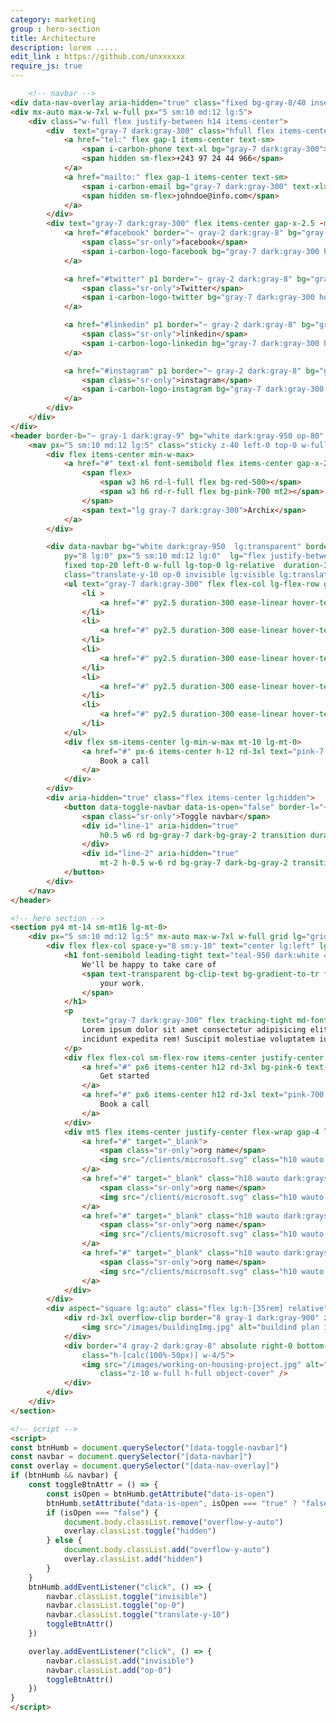 ```yaml
---
category: marketing
group : hero-section
title: Architecture
description: lorem .....
edit_link : https://github.com/unxxxxxx
require_js: true
---
```



```html
    <!-- navbar -->
<div data-nav-overlay aria-hidden="true" class="fixed bg-gray-8/40 inset-0 z-30 hidden lg-hidden"></div>
<div mx-auto max-w-7xl w-full px="5 sm:10 md:12 lg:5">
    <div class="w-full flex justify-between h14 items-center">
        <div  text="gray-7 dark:gray-300" class="hfull flex items-center gap-x-4">
            <a href="tel:" flex gap-1 items-center text-sm>
                <span i-carbon-phone text-xl bg="gray-7 dark:gray-300"></span>
                <span hidden sm-flex>+243 97 24 44 966</span>
            </a>
            <a href="mailto:" flex gap-1 items-center text-sm>
                <span i-carbon-email bg="gray-7 dark:gray-300" text-xl></span>
                <span hidden sm-flex>johndoe@info.com</span>
            </a>
        </div>
        <div text="gray-7 dark:gray-300" flex items-center gap-x-2.5 -mx-2>
            <a href="#facebook" border="~ gray-2 dark:gray-8" bg="gray-1 dark:gray-9" p1 rd-md>
                <span class="sr-only">facebook</span>
                <span i-carbon-logo-facebook bg="gray-7 dark:gray-300 hover:pink-700" flex text-2xl transition ease-linear></span>
            </a>

            <a href="#twitter" p1 border="~ gray-2 dark:gray-8" bg="gray-1 dark:gray-9" rd-md>
                <span class="sr-only">Twitter</span>
                <span i-carbon-logo-twitter bg="gray-7 dark:gray-300 hover:pink-700" flex text-2xl transition ease-linear></span>
            </a>

            <a href="#linkedin" p1 border="~ gray-2 dark:gray-8" bg="gray-1 dark:gray-9" rd-md>
                <span class="sr-only">linkedin</span>
                <span i-carbon-logo-linkedin bg="gray-7 dark:gray-300 hover:pink-700" flex text-2xl transition ease-linear></span>
            </a>

            <a href="#instagram" p1 border="~ gray-2 dark:gray-8" bg="gray-1 dark:gray-9" rd-md>
                <span class="sr-only">instagram</span>
                <span i-carbon-logo-instagram bg="gray-7 dark:gray-300 hover:pink-700" flex text-2xl transition ease-linear></span>
            </a>
        </div>
    </div>
</div>
<header border-b="~ gray-1 dark:gray-9" bg="white dark:gray-950 op-80" backdrop-filter backdrop-blur-xl>
    <nav px="5 sm:10 md:12 lg:5" class="sticky z-40 left-0 top-0 w-full flex items-center h20  mx-auto max-w-7xl flex gap-x-5 justify-between items-center">
        <div flex items-center min-w-max>
            <a href="#" text-xl font-semibold flex items-center gap-x-2>
                <span flex>
                    <span w3 h6 rd-l-full flex bg-red-500></span>
                    <span w3 h6 rd-r-full flex bg-pink-700 mt2></span>
                </span>
                <span text="lg gray-7 dark:gray-300">Archix</span>
            </a>
        </div>

        <div data-navbar bg="white dark:gray-950  lg:transparent" border-b="~ gray-2 dark:gray-8 lg:none" 
            py="8 lg:0" px="5 sm:10 md:12 lg:0"  lg="flex justify-between"
            fixed top-20 left-0 w-full lg-top-0 lg-relative  duration-300 ease-linear
            class="translate-y-10 op-0 invisible lg:visible lg:translate-y-0 lg:op-100">
            <ul text="gray-7 dark:gray-300" flex flex-col lg-flex-row gap-6 lg-items-center lg-w-full lg-justify-center>
                <li >
                    <a href="#" py2.5 duration-300 ease-linear hover-text-pink-6>Home</a>
                </li>
                <li>
                    <a href="#" py2.5 duration-300 ease-linear hover-text-pink-6>About</a>
                </li>
                <li>
                    <a href="#" py2.5 duration-300 ease-linear hover-text-pink-6>Services</a>
                </li>
                <li>
                    <a href="#" py2.5 duration-300 ease-linear hover-text-pink-6>Work</a>
                </li>
                <li>
                    <a href="#" py2.5 duration-300 ease-linear hover-text-pink-6>Pricing</a>
                </li>
            </ul>
            <div flex sm-items-center lg-min-w-max mt-10 lg-mt-0>
                <a href="#" px-6 items-center h-12 rd-3xl text="pink-7 dark:white" border="~ gray-200 dark:gray-800" bg="gray-1 dark:gray-9" duration-300 ease-linear flex justify-center w-full sm-w-auto>
                    Book a call
                </a>
            </div>
        </div>
        <div aria-hidden="true" class="flex items-center lg:hidden">
            <button data-toggle-navbar data-is-open="false" border-l="~ gray-1 dark:gray-9" class="outline-none bg-transparent pl3 relative py3">
                <span class="sr-only">Toggle navbar</span>
                <div id="line-1" aria-hidden="true"
                    h0.5 w6 rd bg-gray-7 dark-bg-gray-2 transition duration-300>
                </div>
                <div id="line-2" aria-hidden="true"
                    mt-2 h-0.5 w-6 rd bg-gray-7 dark-bg-gray-2 transition duration-300></div>
            </button>
        </div>
    </nav>
</header>

<!-- hero section -->
<section py4 mt-14 sm-mt16 lg-mt-0>
    <div px="5 sm:10 md:12 lg:5" mx-auto max-w-7xl w-full grid lg="grid-cols-2 items-center" gap-10>
        <div flex flex-col space-y="8 sm:y-10" text="center lg:left" lg-items-center max-w-2xl md-max-w-3xl mx-auto>
            <h1 font-semibold leading-tight text="teal-950 dark:white 4xl sm:5xl lg:6xl">
                We'll be happy to take care of 
                <span text-transparent bg-clip-text bg-gradient-to-tr from-pink-7 to-orange-8>
                    your work.
                </span>
            </h1>
            <p
                text="gray-7 dark:gray-300" flex tracking-tight md-font-normal max-w-xl mx-auto lg-max-w-none>
                Lorem ipsum dolor sit amet consectetur adipisicing elit. Exercitationem molestiae soluta ipsa
                incidunt expedita rem! Suscipit molestiae voluptatem iure, eum alias nobis velit quidem
            </p>
            <div flex flex-col sm-flex-row items-center justify-center lg-justify-start gap-4 w-full>
                <a href="#" px6 items-center h12 rd-3xl bg-pink-6 text-white duration-300 ease-linear flex justify-center w="full sm:auto">
                    Get started
                </a>
                <a href="#" px6 items-center h12 rd-3xl text="pink-700 dark:white" border="~ gray-2 dark:gray-8"  bg="gray-1 dark:gray-9" duration-300 ease-linear flex justify-center w="full sm:auto">
                    Book a call
                </a>
            </div>
            <div mt5 flex items-center justify-center flex-wrap gap-4 lg-justify-start w-full>
                <a href="#" target="_blank">
                    <span class="sr-only">org name</span>
                    <img src="/clients/microsoft.svg" class="h10 wauto dark:grayscale" width="300" alt="client name" >
                </a>
                <a href="#" target="_blank" class="h10 wauto dark:grayscale">
                    <span class="sr-only">org name</span>
                    <img src="/clients/microsoft.svg" class="h10 wauto dark:grayscale" width="300" alt="client name">
                </a>
                <a href="#" target="_blank" class="h10 wauto dark:grayscale">
                    <span class="sr-only">org name</span>
                    <img src="/clients/microsoft.svg" class="h10 wauto dark:grayscale" width="300" alt="client name">
                </a>
                <a href="#" target="_blank" class="h10 wauto dark:grayscale">
                    <span class="sr-only">org name</span>
                    <img src="/clients/microsoft.svg" class="h10 wauto dark:grayscale" width="300" alt="client name">
                </a>
            </div>
        </div>
        <div aspect="square lg:auto" class="flex lg:h-[35rem] relative">
            <div rd-3xl overflow-clip border="8 gray-1 dark:gray-900" z-30 class="w-3/5 h-[80%]">
                <img src="/images/buildingImg.jpg" alt="buildind plan image" width="300" w-full h-full object-cover z-30/>
            </div>
            <div border="4 gray-2 dark:gray-8" absolute right-0 bottom-0  rd-3xl overflow-clip  z-10
                class="h-[calc(100%-50px)] w-4/5">
                <img src="/images/working-on-housing-project.jpg" alt="working-on-housing-project" width="300"
                    class="z-10 w-full h-full object-cover" />
            </div>
        </div>
    </div>
</section>

<!-- script -->
<script>
const btnHumb = document.querySelector("[data-toggle-navbar]")
const navbar = document.querySelector("[data-navbar]")
const overlay = document.querySelector("[data-nav-overlay]")
if (btnHumb && navbar) {
    const toggleBtnAttr = () => {
        const isOpen = btnHumb.getAttribute("data-is-open")
        btnHumb.setAttribute("data-is-open", isOpen === "true" ? "false" : "true")
        if (isOpen === "false") {
            document.body.classList.remove("overflow-y-auto")
            overlay.classList.toggle("hidden")
        } else {
            document.body.classList.add("overflow-y-auto")
            overlay.classList.add("hidden")
        }
    }
    btnHumb.addEventListener("click", () => {
        navbar.classList.toggle("invisible")
        navbar.classList.toggle("op-0")
        navbar.classList.toggle("translate-y-10")
        toggleBtnAttr()
    })

    overlay.addEventListener("click", () => {
        navbar.classList.add("invisible")
        navbar.classList.add("op-0")
        toggleBtnAttr()
    })
}
</script>
```